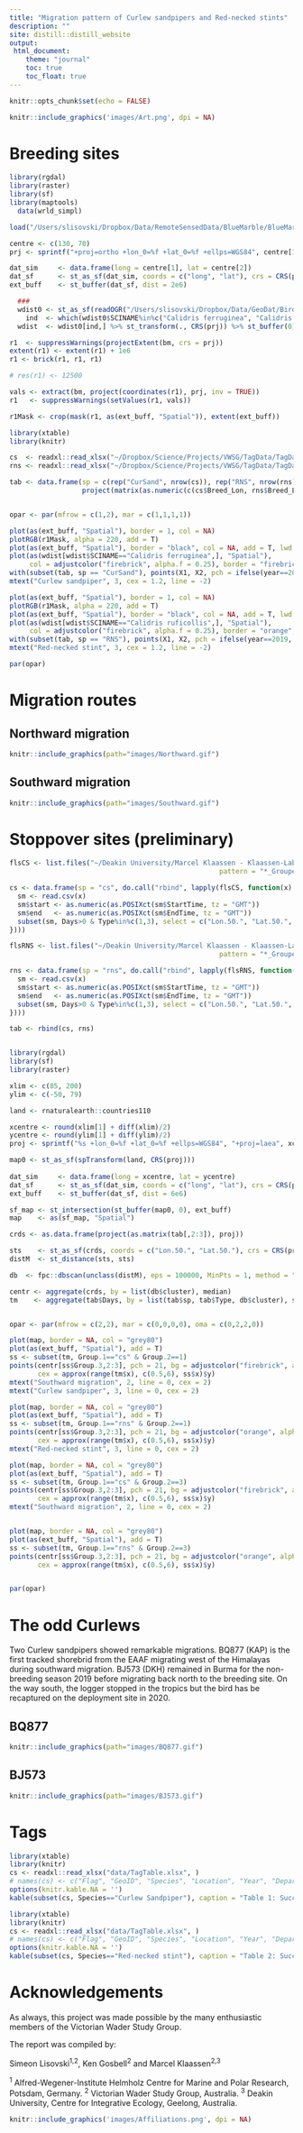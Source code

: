 ```yaml
---
title: "Migration pattern of Curlew sandpipers and Red-necked stints"
description: ""
site: distill::distill_website
output: 
 html_document:
    theme: "journal"
    toc: true
    toc_float: true
---
```


```r
knitr::opts_chunk$set(echo = FALSE)
```

```r
knitr::include_graphics('images/Art.png', dpi = NA)
```

# Breeding sites

```r
library(rgdal)
library(raster)
library(sf)
library(maptools)
  data(wrld_simpl)

load("/Users/slisovski/Dropbox/Data/RemoteSensedData/BlueMarble/BlueMarble_Raster/BlueMarble_210.RData")

centre <- c(130, 70)
prj <- sprintf("+proj=ortho +lon_0=%f +lat_0=%f +ellps=WGS84", centre[1], centre[2])

dat_sim     <- data.frame(long = centre[1], lat = centre[2])
dat_sf      <- st_as_sf(dat_sim, coords = c("long", "lat"), crs = CRS(proj4string(wrld_simpl))) %>% st_transform(CRS(prj))
ext_buff    <- st_buffer(dat_sf, dist = 2e6)

  ###
  wdist0 <- st_as_sf(readOGR("/Users/slisovski/Dropbox/Data/GeoDat/BirdLife_Distributions/Waders/Wader_2.shp", verbose = FALSE))
    ind  <- which(wdist0$SCINAME%in%c("Calidris ferruginea", "Calidris ruficollis" ) & wdist0$SEASONAL==2)
  wdist  <- wdist0[ind,] %>% st_transform(., CRS(prj)) %>% st_buffer(0) %>% st_intersection(ext_buff)

r1  <- suppressWarnings(projectExtent(bm, crs = prj))
extent(r1) <- extent(r1) + 1e6
r1 <- brick(r1, r1, r1)

# res(r1) <- 12500

vals <- extract(bm, project(coordinates(r1), prj, inv = TRUE))
r1   <- suppressWarnings(setValues(r1, vals))

r1Mask <- crop(mask(r1, as(ext_buff, "Spatial")), extent(ext_buff))

```

```r
library(xtable)
library(knitr)

cs  <- readxl::read_xlsx("~/Dropbox/Science/Projects/VWSG/TagData/TagData_CurSand.xlsx", sheet = "Analyses")
rns <- readxl::read_xlsx("~/Dropbox/Science/Projects/VWSG/TagData/TagData_RNS.xlsx", sheet = "Analyses")

tab <- data.frame(sp = c(rep("CurSand", nrow(cs)), rep("RNS", nrow(rns))), year = c(cs$Year, rns$Year), 
                  project(matrix(as.numeric(c(cs$Breed_Lon, rns$Breed_Lon, cs$Breed_Lat, rns$Breed_Lat)), ncol = 2, byrow = F), prj))


opar <- par(mfrow = c(1,2), mar = c(1,1,1,1))

plot(as(ext_buff, "Spatial"), border = 1, col = NA)
plotRGB(r1Mask, alpha = 220, add = T)
plot(as(ext_buff, "Spatial"), border = "black", col = NA, add = T, lwd = 2)
plot(as(wdist[wdist$SCINAME=="Calidris ferruginea",], "Spatial"), 
     col = adjustcolor("firebrick", alpha.f = 0.25), border = "firebrick", add = T)
with(subset(tab, sp == "CurSand"), points(X1, X2, pch = ifelse(year==2019, 21, 22), col = "grey90", bg = adjustcolor("firebrick", alpha.f = 0.8), cex = 3))
mtext("Curlew sandpiper", 3, cex = 1.2, line = -2)

plot(as(ext_buff, "Spatial"), border = 1, col = NA)
plotRGB(r1Mask, alpha = 220, add = T)
plot(as(ext_buff, "Spatial"), border = "black", col = NA, add = T, lwd = 2)
plot(as(wdist[wdist$SCINAME=="Calidris ruficollis",], "Spatial"), 
     col = adjustcolor("firebrick", alpha.f = 0.25), border = "orange", add = T)
with(subset(tab, sp == "RNS"), points(X1, X2, pch = ifelse(year==2019, 21, 22), col = "grey90", bg = adjustcolor("orange", alpha.f = 0.8), cex = 3))
mtext("Red-necked stint", 3, cex = 1.2, line = -2)

par(opar)
```

# Migration routes

## Northward migration

```r
knitr::include_graphics(path="images/Northward.gif")
```

## Southward migration

```r
knitr::include_graphics(path="images/Southward.gif")
```

# Stoppover sites (preliminary)

```r
flsCS <- list.files("~/Deakin University/Marcel Klaassen - Klaassen-Lab/Geolocation/Results/CurlewSandpiper", 
                                                    pattern = "*_Grouped_movementSummary.csv", full.names = T)

cs <- data.frame(sp = "cs", do.call("rbind", lapply(flsCS, function(x) {
  sm <- read.csv(x)
  sm$start <- as.numeric(as.POSIXct(sm$StartTime, tz = "GMT"))
  sm$end   <- as.numeric(as.POSIXct(sm$EndTime, tz = "GMT"))
  subset(sm, Days>0 & Type%in%c(1,3), select = c("Lon.50.", "Lat.50.", "Days", "Type"))
})))

flsRNS <- list.files("~/Deakin University/Marcel Klaassen - Klaassen-Lab/Geolocation/Results/RedNeckedStint", 
                                                    pattern = "*_Grouped_movementSummary.csv", full.names = T)

rns <- data.frame(sp = "rns", do.call("rbind", lapply(flsRNS, function(x) {
  sm <- read.csv(x)
  sm$start <- as.numeric(as.POSIXct(sm$StartTime, tz = "GMT"))
  sm$end   <- as.numeric(as.POSIXct(sm$EndTime, tz = "GMT"))
  subset(sm, Days>0 & Type%in%c(1,3), select = c("Lon.50.", "Lat.50.", "Days", "Type"))
})))

tab <- rbind(cs, rns)


library(rgdal)
library(sf)
library(raster)

xlim <- c(85, 200)
ylim <- c(-50, 79)

land <- rnaturalearth::countries110

xcentre <- round(xlim[1] + diff(xlim)/2)
ycentre <- round(ylim[1] + diff(ylim)/2)
proj <- sprintf("%s +lon_0=%f +lat_0=%f +ellps=WGS84", "+proj=laea", xcentre, ycentre)

map0 <- st_as_sf(spTransform(land, CRS(proj)))
  
dat_sim     <- data.frame(long = xcentre, lat = ycentre)
dat_sf      <- st_as_sf(dat_sim, coords = c("long", "lat"), crs = CRS(proj4string(land))) %>% st_transform(CRS(proj))
ext_buff    <- st_buffer(dat_sf, dist = 6e6)

sf_map <- st_intersection(st_buffer(map0, 0), ext_buff)
map    <- as(sf_map, "Spatial")
```


```r

crds <- as.data.frame(project(as.matrix(tab[,2:3]), proj))

sts    <- st_as_sf(crds, coords = c("Lon.50.", "Lat.50."), crs = CRS(proj))
distM  <- st_distance(sts, sts)

db  <- fpc::dbscan(unclass(distM), eps = 100000, MinPts = 1, method = "dist")

centr <- aggregate(crds, by = list(db$cluster), median)
tm    <- aggregate(tab$Days, by = list(tab$sp, tab$Type, db$cluster), sum)


opar <- par(mfrow = c(2,2), mar = c(0,0,0,0), oma = c(0,2,2,0))

plot(map, border = NA, col = "grey80")
plot(as(ext_buff, "Spatial"), add = T)
ss <- subset(tm, Group.1=="cs" & Group.2==1)
points(centr[ss$Group.3,2:3], pch = 21, bg = adjustcolor("firebrick", alpha.f = 0.5),
       cex = approx(range(tm$x), c(0.5,6), ss$x)$y)
mtext("Southward migration", 2, line = 0, cex = 2)
mtext("Curlew sandpiper", 3, line = 0, cex = 2)

plot(map, border = NA, col = "grey80")
plot(as(ext_buff, "Spatial"), add = T)
ss <- subset(tm, Group.1=="rns" & Group.2==1)
points(centr[ss$Group.3,2:3], pch = 21, bg = adjustcolor("orange", alpha.f = 0.5),
       cex = approx(range(tm$x), c(0.5,6), ss$x)$y)
mtext("Red-necked stint", 3, line = 0, cex = 2)

plot(map, border = NA, col = "grey80")
plot(as(ext_buff, "Spatial"), add = T)
ss <- subset(tm, Group.1=="cs" & Group.2==3)
points(centr[ss$Group.3,2:3], pch = 21, bg = adjustcolor("firebrick", alpha.f = 0.5),
       cex = approx(range(tm$x), c(0.5,6), ss$x)$y)
mtext("Southward migration", 2, line = 0, cex = 2)


plot(map, border = NA, col = "grey80")
plot(as(ext_buff, "Spatial"), add = T)
ss <- subset(tm, Group.1=="rns" & Group.2==3)
points(centr[ss$Group.3,2:3], pch = 21, bg = adjustcolor("orange", alpha.f = 0.5),
       cex = approx(range(tm$x), c(0.5,6), ss$x)$y)


par(opar)
```

# The odd Curlews

Two Curlew sandpipers showed remarkable migrations. BQ877 (KAP) is the first tracked shorebrid from the EAAF migrating west of the Himalayas during southward migration. BJ573 (DKH) remained in Burma for the non-breeding season 2019 before migrating back north to the breeding site. On the way south, the logger stopped in the tropics but the bird has be recaptured on the deployment site in 2020.

## BQ877

```r
knitr::include_graphics(path="images/BQ877.gif")
```

## BJ573

```r
knitr::include_graphics(path="images/BJ573.gif")
```

# Tags

```r
library(xtable)
library(knitr)
cs <- readxl::read_xlsx("data/TagTable.xlsx", )
# names(cs) <- c("Flag", "GeoID", "Species", "Location", "Year", "Depart1", "Arrival1", "Depart2", "Arrival2")
options(knitr.kable.NA = '')
kable(subset(cs, Species=="Curlew Sandpiper"), caption = "Table 1: Succesfully retrieved Curlew sandpipers.", )
```

```r
library(xtable)
library(knitr)
cs <- readxl::read_xlsx("data/TagTable.xlsx", )
# names(cs) <- c("Flag", "GeoID", "Species", "Location", "Year", "Depart1", "Arrival1", "Depart2", "Arrival2")
options(knitr.kable.NA = '')
kable(subset(cs, Species=="Red-necked stint"), caption = "Table 2: Succesfully retrieved Red-necked stints.", )
```

# Acknowledgements

As always, this project was made possible by the many enthusiastic members of the Victorian Wader Study Group. 

The report was compiled by:

Simeon Lisovski^1,2^, Ken Gosbell^2^ and Marcel Klaassen^2,3^

^1^ Alfred-Wegener-Institute Helmholz Centre for Marine and Polar Research, Potsdam, Germany. ^2^ Victorian Wader Study Group, Australia. ^3^ Deakin University, Centre for Integrative Ecology, Geelong, Australia. \


```r
knitr::include_graphics('images/Affiliations.png', dpi = NA)
```
